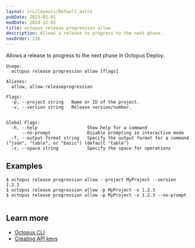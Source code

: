 ```yaml
---
layout: src/layouts/Default.astro
pubDate: 2023-01-01
modDate: 2024-12-05
title: octopus release progression allow
description: Allows a release to progress to the next phase.
navOrder: 116
---
```


Allows a release to progress to the next phase in Octopus Deploy.

```
Usage:
  octopus release progression allow [flags]

Aliases:
  allow, allow-releaseprogression

Flags:
  -p, --project string   Name or ID of the project.
  -v, --version string   Release version/number.


Global Flags:
  -h, --help                   Show help for a command
      --no-prompt              Disable prompting in interactive mode
  -f, --output-format string   Specify the output format for a command ("json", "table", or "basic") (default "table")
  -s, --space string           Specify the space for operations

```

## Examples

<SamplesInstance />

```
$ octopus release progression allow --project MyProject --version 1.2.3
$ octopus release progression allow -p MyProject -v 1.2.3
$ octopus release progression allow -p MyProject -v 1.2.3 --no-prompt


```

## Learn more

- [Octopus CLI](/docs/octopus-rest-api/cli)
- [Creating API keys](/docs/octopus-rest-api/how-to-create-an-api-key)